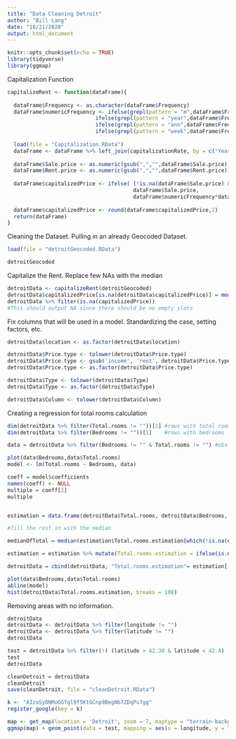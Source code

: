 ```yaml
---
title: "Data Cleaning Detroit"
author: "Bill Lang"
date: "10/21/2020"
output: html_document
---
```


```r
knitr::opts_chunk$set(echo = TRUE)
library(tidyverse)
library(ggmap)
```

Capitalization Function 

```r
capitalizeRent <- function(dataFrame){
  
  dataFrame$Frequency <- as.character(dataFrame$Frequency)
  dataFrame$numericFrequency <- ifelse(grepl(pattern = "m",dataFrame$Frequency), 12, 
                            ifelse(grepl(pattern = "year",dataFrame$Frequency), 1,
                            ifelse(grepl(pattern = "ann",dataFrame$Frequency), 1,
                            ifelse(grepl(pattern = "week",dataFrame$Frequency),52, 12))))
  
  load(file = "Capitalization.RData")
  dataFrame <- dataFrame %>% left_join(capitalizationRate, by = c("Year" = "year"))
  
  dataFrame$Sale.price <- as.numeric(gsub(",","",dataFrame$Sale.price))
  dataFrame$Rent.price <- as.numeric(gsub(",","",dataFrame$Rent.price))
  
  dataFrame$capitalizedPrice <- ifelse( (!is.na(dataFrame$Sale.price) & (dataFrame$Sale.price != "") ), 
                                        dataFrame$Sale.price, 
                                        dataFrame$numericFrequency*dataFrame$cap*dataFrame$Rent.price)
  
  dataFrame$capitalizedPrice <- round(dataFrame$capitalizedPrice,2)
  return(dataFrame)
}
```

Cleaning the Dataset. Pulling in an already Geocoded Dataset.

```r
load(file = "detroitGeocoded.RData")

detroitGeocoded
```

Capitalize the Rent. Replace few NAs with the median

```r
detroitData <- capitalizeRent(detroitGeocoded)
detroitData$capitalizedPrice[is.na(detroitData$capitalizedPrice)] = median(detroitData$capitalizedPrice[!is.na(detroitData$capitalizedPrice)])
detroitData %>% filter(is.na(capitalizedPrice))
#This should output NA since there should be no empty slots
```

Fix columns that will be used in a model. Standardizing the case, setting factors, etc. 

```r
detroitData$location <- as.factor(detroitData$location)

detroitData$Price.type <- tolower(detroitData$Price.type)
detroitData$Price.type <- gsub('income', 'rent', detroitData$Price.type)
detroitData$Price.type <- as.factor(detroitData$Price.type)

detroitData$Type <- tolower(detroitData$Type)
detroitData$Type <- as.factor(detroitData$Type)

detroitData$Column <- tolower(detroitData$Column)
```

Creating a regression for total rooms calculation

```r

dim(detroitData %>% filter(Total.rooms != ""))[1] #rows with total rooms
dim(detroitData %>% filter(Bedrooms != ""))[1]    #rows with bedrooms

data = detroitData %>% filter(Bedrooms != "" & Total.rooms != "") #obs with both for model

plot(data$Bedrooms,data$Total.rooms)
model <- lm(Total.rooms ~ Bedrooms, data)

coeff = model$coefficients
names(coeff) <- NULL
multiple = coeff[2]
multiple 


estimation = data.frame(detroitData$Total.rooms, detroitData$Bedrooms, Total.rooms.estimation = NA) %>% mutate(Total.rooms.estimation = ifelse(!is.na(detroitData.Total.rooms), detroitData.Total.rooms,round(detroitData.Bedrooms*multiple))) 

#fill the rest in with the median

medianOfTotal = median(estimation$Total.rooms.estimation[which(!is.na(estimation$Total.rooms.estimation))])

estimation = estimation %>% mutate(Total.rooms.estimation = ifelse(is.na(Total.rooms.estimation), medianOfTotal,as.double(Total.rooms.estimation))) 

detroitData = cbind(detroitData, "Total.rooms.estimation"= estimation[,3])
```


```r
plot(data$Bedrooms,data$Total.rooms)
abline(model)
hist(detroitData$Total.rooms.estimation, breaks = 100)
```



Removing areas with no information. 

```r
detroitData
detroitData <- detroitData %>% filter(longitude != "")
detroitData <- detroitData %>% filter(latitude != "")
detroitData

test = detroitData %>% filter(!( (latitude > 42.30 & latitude < 42.4)  & (longitude < -83.0 & longitude > -83.1)) )
test
detroitData

```

```r
cleanDetroit = detroitData
cleanDetroit
save(cleanDetroit, file = "cleanDetroit.RData")
```


```r
k <- "AIzaSyDNMoGGfgl9f5KtGCnp9BegNb7ZDqPu7gg"
register_google(key = k)
```


```r
map <- get_map(location = 'Detroit', zoom = 7, maptype = "terrain-background", source = 'google', color = 'color')
ggmap(map) + geom_point(data = test, mapping = aes(x = longitude, y = latitude, color = factor(location)), size = 1) + theme(legend.position = "none")

```



```r

```


